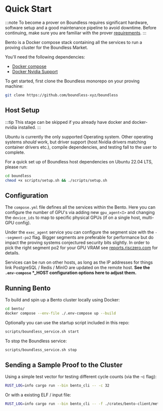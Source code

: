# Quick Start

:::note
To become a prover on Boundless requires significant hardware, software setup and a good maintenance pipeline to avoid downtime. Before continuing, make sure you are familiar with the prover [requirements](/prove/requirements).
:::

Bento is a Docker compose stack containing all the services to run a proving cluster for the Boundless Market.

You'll need the following dependencies:

* [Docker compose](https://docs.docker.com/compose)
* [Docker Nvidia Support](https://docs.nvidia.com/datacenter/cloud-native/container-toolkit/latest/index.html) 

To get started, first clone the Boundless monorepo on your proving machine:

```sh
git clone https://github.com/boundless-xyz/boundless
```

## Host Setup

:::tip
This stage can be skipped if you already have docker and docker-nvidia installed.
:::

Ubuntu is currently the only supported Operating system. Other operating systems _should_ work, but driver support (host Nvidia drivers matching container drivers etc.), compile dependencies, and testing fall to the user to complete.

For a quick set up of Boundless host dependencies on Ubuntu 22.04 LTS, please run:

```sh
cd boundless
chmod +x scripts/setup.sh && ./scripts/setup.sh
```

## Configuration

The `compose.yml` file defines all the services within the Bento. Here you can configure the number of GPU's via adding new `gpu_agent<I>` and changing the `device_ids` to map to specific physical GPUs (if on a single host, multi-GPU config).

Under the `exec_agent` service you can configure the segment size with the `--segment-po2` flag. Bigger segments are preferable for performance but do impact the proving systems conjectured security bits slightly. In order to pick the right segment po2 for your GPU VRAM see [reports.risczero.com](https://reports.risczero.com) for details.

Services can be run on other hosts, as long as the IP addresses for things link PostgreSQL / Redis / MinIO are updated on the remote host. **See the `.env-compose` \*\_HOST configuration options here to adjust them.**

## Running Bento

To build and spin up a Bento cluster locally using Docker:

```sh
cd bento/
docker compose --env-file ./.env-compose up --build
```

Optionally you can use the startup script included in this repo:

```sh 
scripts/boundless_service.sh start
```

To stop the Boundless service:

```sh 
scripts/boundless_service.sh stop
```

## Sending a Sample Proof to the Cluster

Using a simple test vector for testing different cycle counts (via the -c flag):

```sh 
RUST_LOG=info cargo run --bin bento_cli -- -c 32
```

Or with a existing ELF / input file:

```sh 
RUST_LOG=info cargo run --bin bento_cli -- -f ./crates/bento-client/method_name -i /tmp/input.bin
```